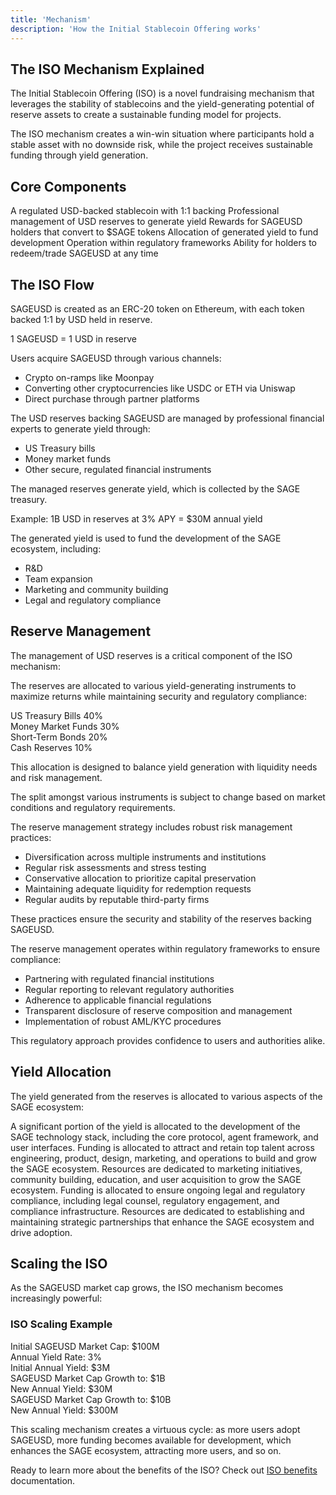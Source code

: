 ```yaml
---
title: 'Mechanism'
description: 'How the Initial Stablecoin Offering works'
---
```


## The ISO Mechanism Explained

The Initial Stablecoin Offering (ISO) is a novel fundraising mechanism that leverages the stability of stablecoins and the yield-generating potential of reserve assets to create a sustainable funding model for projects.

<Note>
  The ISO mechanism creates a win-win situation where participants hold a stable asset with no downside risk, while the project receives sustainable funding through yield generation.
</Note>

## Core Components

<CardGroup cols={3}>
  <Card title="SAGEUSD" icon="dollar-sign" color="#0891b2">
    A regulated USD-backed stablecoin with 1:1 backing
  </Card>
  <Card title="Reserve Management" icon="vault" color="#7c3aed">
    Professional management of USD reserves to generate yield
  </Card>
  <Card title="Points Program" icon="star" color="#c2410c">
    Rewards for SAGEUSD holders that convert to $SAGE tokens
  </Card>
  <Card title="Yield Allocation" icon="money-bill-transfer" color="#3b82f6">
    Allocation of generated yield to fund development
  </Card>
  <Card title="Regulatory Compliance" icon="scale-balanced" color="#eab308">
    Operation within regulatory frameworks
  </Card>
  <Card title="Redemption Mechanism" icon="rotate-left" color="#059669">
    Ability for holders to redeem/trade SAGEUSD at any time
  </Card>
</CardGroup>

## The ISO Flow

<Steps>
  <Step title="Stablecoin Creation">
    <div className="space-y-2">
      <p>SAGEUSD is created as an ERC-20 token on Ethereum, with each token backed 1:1 by USD held in reserve.</p>
      <div className="bg-gray-100 dark:bg-gray-800 p-4 rounded-lg">
        <p className="font-mono text-sm">1 SAGEUSD = 1 USD in reserve</p>
      </div>
    </div>
  </Step>
  <Step title="User Acquisition">
    <div className="space-y-2">
      <p>Users acquire SAGEUSD through various channels:</p>
      <ul className="list-disc pl-6">
        <li>Crypto on-ramps like Moonpay</li>
        <li>Converting other cryptocurrencies like USDC or ETH via Uniswap</li>
        <li>Direct purchase through partner platforms</li>
      </ul>
    </div>
  </Step>
  <Step title="Reserve Management">
    <div className="space-y-2">
      <p>The USD reserves backing SAGEUSD are managed by professional financial experts to generate yield through:</p>
      <ul className="list-disc pl-6">
        <li>US Treasury bills</li>
        <li>Money market funds</li>
        <li>Other secure, regulated financial instruments</li>
      </ul>
    </div>
  </Step>
  <Step title="Yield Generation">
    <div className="space-y-2">
      <p>The managed reserves generate yield, which is collected by the SAGE treasury.</p>
      <div className="bg-gray-100 dark:bg-gray-800 p-4 rounded-lg">
        <p className="font-mono text-sm">Example: 1B USD in reserves at 3% APY = $30M annual yield</p>
      </div>
    </div>
  </Step>
  <Step title="Development Funding">
    <div className="space-y-2">
      <p>The generated yield is used to fund the development of the SAGE ecosystem, including:</p>
      <ul className="list-disc pl-6">
        <li>R&D</li>
        <li>Team expansion</li>
        <li>Marketing and community building</li>
        <li>Legal and regulatory compliance</li>
      </ul>
    </div>
  </Step>
</Steps>

## Reserve Management

The management of USD reserves is a critical component of the ISO mechanism:

<Tabs>
  <Tab title="Yield Generation">
    <div className="space-y-4">
      <p>The reserves are allocated to various yield-generating instruments to maximize returns while maintaining security and regulatory compliance:</p>
      <div className="flex flex-col space-y-2">
        <div className="flex items-center justify-between">
          <span>US Treasury Bills</span>
          <span className="font-mono">40%</span>
        </div>
        <div className="w-full bg-gray-200 dark:bg-gray-700 rounded-full h-2.5">
          <div className="bg-green-600 h-2.5 rounded-full" style={{ width: '40%' }}></div>
        </div>
        <div className="flex items-center justify-between">
          <span>Money Market Funds</span>
          <span className="font-mono">30%</span>
        </div>
        <div className="w-full bg-gray-200 dark:bg-gray-700 rounded-full h-2.5">
          <div className="bg-green-600 h-2.5 rounded-full" style={{ width: '30%' }}></div>
        </div>
        <div className="flex items-center justify-between">
          <span>Short-Term Bonds</span>
          <span className="font-mono">20%</span>
        </div>
        <div className="w-full bg-gray-200 dark:bg-gray-700 rounded-full h-2.5">
          <div className="bg-green-600 h-2.5 rounded-full" style={{ width: '20%' }}></div>
        </div>
        <div className="flex items-center justify-between">
          <span>Cash Reserves</span>
          <span className="font-mono">10%</span>
        </div>
        <div className="w-full bg-gray-200 dark:bg-gray-700 rounded-full h-2.5">
          <div className="bg-green-600 h-2.5 rounded-full" style={{ width: '10%' }}></div>
        </div>
      </div>
      <p>This allocation is designed to balance yield generation with liquidity needs and risk management.</p>
    </div>
    <Note>
      The split amongst various instruments is subject to change based on market conditions and regulatory requirements.
    </Note>
  </Tab>
  <Tab title="Risk Management">
    <div className="space-y-4">
      <p>The reserve management strategy includes robust risk management practices:</p>
      <ul className="list-disc pl-6">
        <li>Diversification across multiple instruments and institutions</li>
        <li>Regular risk assessments and stress testing</li>
        <li>Conservative allocation to prioritize capital preservation</li>
        <li>Maintaining adequate liquidity for redemption requests</li>
        <li>Regular audits by reputable third-party firms</li>
      </ul>
      <p>These practices ensure the security and stability of the reserves backing SAGEUSD.</p>
    </div>
  </Tab>
  <Tab title="Regulatory Compliance">
    <div className="space-y-4">
      <p>The reserve management operates within regulatory frameworks to ensure compliance:</p>
      <ul className="list-disc pl-6">
        <li>Partnering with regulated financial institutions</li>
        <li>Regular reporting to relevant regulatory authorities</li>
        <li>Adherence to applicable financial regulations</li>
        <li>Transparent disclosure of reserve composition and management</li>
        <li>Implementation of robust AML/KYC procedures</li>
      </ul>
      <p>This regulatory approach provides confidence to users and authorities alike.</p>
    </div>
  </Tab>
</Tabs>

## Yield Allocation

The yield generated from the reserves is allocated to various aspects of the SAGE ecosystem:

<AccordionGroup>
  <Accordion icon="code" title="R&D">
    A significant portion of the yield is allocated to the development of the SAGE technology stack, including the core protocol, agent framework, and user interfaces.
  </Accordion>
  <Accordion icon="users" title="Team Expansion">
    Funding is allocated to attract and retain top talent across engineering, product, design, marketing, and operations to build and grow the SAGE ecosystem.
  </Accordion>
  <Accordion icon="bullhorn" title="Marketing and Community">
    Resources are dedicated to marketing initiatives, community building, education, and user acquisition to grow the SAGE ecosystem.
  </Accordion>
  <Accordion icon="scale-balanced" title="Legal and Compliance">
    Funding is allocated to ensure ongoing legal and regulatory compliance, including legal counsel, regulatory engagement, and compliance infrastructure.
  </Accordion>
  <Accordion icon="handshake" title="Partnerships">
    Resources are dedicated to establishing and maintaining strategic partnerships that enhance the SAGE ecosystem and drive adoption.
  </Accordion>
</AccordionGroup>

## Scaling the ISO

As the SAGEUSD market cap grows, the ISO mechanism becomes increasingly powerful:

<Frame>
  <div className="bg-gray-100 dark:bg-gray-800 p-6 rounded-lg">
    <h3 className="text-lg font-bold mb-4">ISO Scaling Example</h3>
    <div className="space-y-4">
      <div className="flex justify-between">
        <span>Initial SAGEUSD Market Cap:</span>
        <span className="font-mono">$100M</span>
      </div>
      <div className="flex justify-between">
        <span>Annual Yield Rate:</span>
        <span className="font-mono">3%</span>
      </div>
      <div className="flex justify-between">
        <span>Initial Annual Yield:</span>
        <span className="font-mono">$3M</span>
      </div>
      <div className="border-t border-gray-300 dark:border-gray-600 pt-4">
        <div className="flex justify-between">
          <span>SAGEUSD Market Cap Growth to:</span>
          <span className="font-mono">$1B</span>
        </div>
        <div className="flex justify-between">
          <span>New Annual Yield:</span>
          <span className="font-mono">$30M</span>
        </div>
      </div>
      <div className="border-t border-gray-300 dark:border-gray-600 pt-4">
        <div className="flex justify-between">
          <span>SAGEUSD Market Cap Growth to:</span>
          <span className="font-mono">$10B</span>
        </div>
        <div className="flex justify-between">
          <span>New Annual Yield:</span>
          <span className="font-mono">$300M</span>
        </div>
      </div>
    </div>
  </div>
</Frame>

This scaling mechanism creates a virtuous cycle: as more users adopt SAGEUSD, more funding becomes available for development, which enhances the SAGE ecosystem, attracting more users, and so on.

Ready to learn more about the benefits of the ISO? Check out [ISO benefits](/iso/benefits) documentation. 
